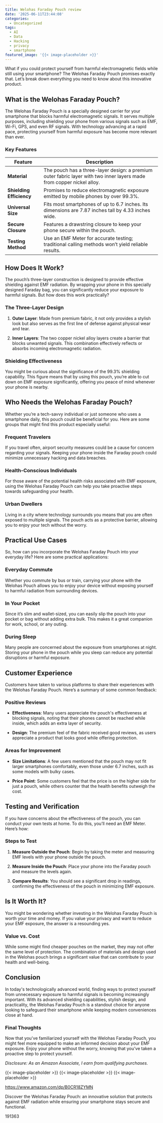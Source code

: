 ```yaml
---
title: Welohas Faraday Pouch review
date: '2025-06-11T23:44:08'
categories:
  - Uncategorized
tags:
  - AI
  - Data
  - Hacking
  - privacy
  - smartphone
featured_image: '{{< image-placeholder >}}'
---
```


<p>What if you could protect yourself from harmful electromagnetic fields while still using your smartphone? The Welohas Faraday Pouch promises exactly that. Let’s break down everything you need to know about this innovative product.</p> <p><a rel="nofollow" target="_blank" title="Welohas Faraday Pouch,Radiation Protection Faraday Bag,Signal Jammer Car Key Case,EMF Blocker for Cell Phone,Shielding 5G Phone Signal,RFID,WiFi,GPS.Slim 8x 4 Pocket Wallet Size,Fits Most Phones" href="https://www.amazon.com/dp/B0CR18ZYMN?tag=8118903-20" style='text-decoration: none; box-shadow: none;'></a></p> <p><a rel="nofollow" target="_blank" title="Discover more about the Welohas Faraday Pouch,Radiation Protection Faraday Bag,Signal Jammer Car Key Case,EMF Blocker for Cell Phone,Shielding 5G Phone Signal,RFID,WiFi,GPS.Slim 8x 4 Pocket Wallet Size,Fits Most Phones." href="https://www.amazon.com/dp/B0CR18ZYMN?tag=8118903-20" style='text-decoration: none; box-shadow: none;'></a></p> <h2>What is the Welohas Faraday Pouch?</h2> <p>The Welohas Faraday Pouch is a specially designed carrier for your smartphone that blocks harmful electromagnetic signals. It serves multiple purposes, including shielding your phone from various signals such as EMF, Wi-Fi, GPS, and even RF signals. With technology advancing at a rapid pace, protecting yourself from harmful exposure has become more relevant than ever.</p> <h3>Key Features</h3> <table> <thead> <tr> <th>Feature</th> <th>Description</th> </tr> </thead> <tbody> <tr> <td><strong>Material</strong></td> <td>The pouch has a three-layer design: a premium outer fabric layer with two inner layers made from copper nickel alloy.</td> </tr> <tr> <td><strong>Shielding Efficiency</strong></td> <td>Promises to reduce electromagnetic exposure emitted by mobile phones by over 99.3%.</td> </tr> <tr> <td><strong>Universal Size</strong></td> <td>Fits most smartphones of up to 6.7 inches. Its dimensions are 7.87 inches tall by 4.33 inches wide.</td> </tr> <tr> <td><strong>Secure Closure</strong></td> <td>Features a drawstring closure to keep your phone secure within the pouch.</td> </tr> <tr> <td><strong>Testing Method</strong></td> <td>Use an EMF Meter for accurate testing; traditional calling methods won’t yield reliable results.</td> </tr> </tbody> </table> <h2>How Does It Work?</h2> <p>The pouch’s three-layer construction is designed to provide effective shielding against EMF radiation. By wrapping your phone in this specially designed Faraday bag, you can significantly reduce your exposure to harmful signals. But how does this work practically?</p> <h3>The Three-Layer Design</h3> <ol> <li> <p><strong>Outer Layer</strong>: Made from premium fabric, it not only provides a stylish look but also serves as the first line of defense against physical wear and tear.</p> </li> <li> <p><strong>Inner Layers</strong>: The two copper nickel alloy layers create a barrier that blocks unwanted signals. This combination effectively reflects or absorbs incoming electromagnetic radiation.</p> </li> </ol> <h3>Shielding Effectiveness</h3> <p>You might be curious about the significance of the 99.3% shielding capability. This figure means that by using this pouch, you’re able to cut down on EMF exposure significantly, offering you peace of mind whenever your phone is nearby.</p> <p><a rel="nofollow" target="_blank" title="Welohas Faraday Pouch,Radiation Protection Faraday Bag,Signal Jammer Car Key Case,EMF Blocker for Cell Phone,Shielding 5G Phone Signal,RFID,WiFi,GPS.Slim 8x 4 Pocket Wallet Size,Fits Most Phones" href="https://www.amazon.com/dp/B0CR18ZYMN?tag=8118903-20" style='text-decoration: none; box-shadow: none;'></a></p> <p><a rel="nofollow" target="_blank" title="Click to view the Welohas Faraday Pouch,Radiation Protection Faraday Bag,Signal Jammer Car Key Case,EMF Blocker for Cell Phone,Shielding 5G Phone Signal,RFID,WiFi,GPS.Slim 8x 4 Pocket Wallet Size,Fits Most Phones." href="https://www.amazon.com/dp/B0CR18ZYMN?tag=8118903-20" style='text-decoration: none; box-shadow: none;'></a></p> </p><p></p><p></p><p></p><p></p><p></p><p><h2>Who Needs the Welohas Faraday Pouch?</h2> <p>Whether you’re a tech-savvy individual or just someone who uses a smartphone daily, this pouch could be beneficial for you. Here are some groups that might find this product especially useful:</p> <h3>Frequent Travelers</h3> <p>If you travel often, airport security measures could be a cause for concern regarding your signals. Keeping your phone inside the Faraday pouch could minimize unnecessary hacking and data breaches.</p> <h3>Health-Conscious Individuals</h3> <p>For those aware of the potential health risks associated with EMF exposure, using the Welohas Faraday Pouch can help you take proactive steps towards safeguarding your health.</p> <h3>Urban Dwellers</h3> <p>Living in a city where technology surrounds you means that you are often exposed to multiple signals. The pouch acts as a protective barrier, allowing you to enjoy your tech without the worry.</p> <h2>Practical Use Cases</h2> <p>So, how can you incorporate the Welohas Faraday Pouch into your everyday life? Here are some practical applications:</p> <h3>Everyday Commute</h3> <p>Whether you commute by bus or train, carrying your phone with the Welohas Pouch allows you to enjoy your device without exposing yourself to harmful radiation from surrounding devices.</p> <h3>In Your Pocket</h3> <p>Since it’s slim and wallet-sized, you can easily slip the pouch into your pocket or bag without adding extra bulk. This makes it a great companion for work, school, or any outing.</p> <h3>During Sleep</h3> <p>Many people are concerned about the exposure from smartphones at night. Storing your phone in the pouch while you sleep can reduce any potential disruptions or harmful exposure.</p> <p><a rel="nofollow" target="_blank" title="Welohas Faraday Pouch,Radiation Protection Faraday Bag,Signal Jammer Car Key Case,EMF Blocker for Cell Phone,Shielding 5G Phone Signal,RFID,WiFi,GPS.Slim 8x 4 Pocket Wallet Size,Fits Most Phones" href="https://www.amazon.com/dp/B0CR18ZYMN?tag=8118903-20" style='text-decoration: none; box-shadow: none;'></a></p> <h2>Customer Experience</h2> <p>Customers have taken to various platforms to share their experiences with the Welohas Faraday Pouch. Here’s a summary of some common feedback:</p> <h3>Positive Reviews</h3> <ul> <li> <p><strong>Effectiveness</strong>: Many users appreciate the pouch's effectiveness at blocking signals, noting that their phones cannot be reached while inside, which adds an extra layer of security.</p> </li> <li> <p><strong>Design</strong>: The premium feel of the fabric received good reviews, as users appreciate a product that looks good while offering protection.</p> </li> </ul> <h3>Areas for Improvement</h3> <ul> <li> <p><strong>Size Limitations</strong>: A few users mentioned that the pouch may not fit larger smartphones comfortably, even those under 6.7 inches, such as some models with bulky cases.</p> </li> <li> <p><strong>Price Point</strong>: Some customers feel that the price is on the higher side for just a pouch, while others counter that the health benefits outweigh the cost.</p> </li> </ul> <h2>Testing and Verification</h2> <p>If you have concerns about the effectiveness of the pouch, you can conduct your own tests at home. To do this, you’ll need an EMF Meter. Here’s how:</p> <h3>Steps to Test</h3> <ol> <li> <p><strong>Measure Outside the Pouch</strong>: Begin by taking the meter and measuring EMF levels with your phone outside the pouch.</p> </li> <li> <p><strong>Measure Inside the Pouch</strong>: Place your phone into the Faraday pouch and measure the levels again.</p> </li> <li> <p><strong>Compare Results</strong>: You should see a significant drop in readings, confirming the effectiveness of the pouch in minimizing EMF exposure.</p> </li> </ol> <p><a rel="nofollow" target="_blank" title="Welohas Faraday Pouch,Radiation Protection Faraday Bag,Signal Jammer Car Key Case,EMF Blocker for Cell Phone,Shielding 5G Phone Signal,RFID,WiFi,GPS.Slim 8x 4 Pocket Wallet Size,Fits Most Phones" href="https://www.amazon.com/dp/B0CR18ZYMN?tag=8118903-20" style='text-decoration: none; box-shadow: none;'></a></p> <h2>Is It Worth It?</h2> <p>You might be wondering whether investing in the Welohas Faraday Pouch is worth your time and money. If you value your privacy and want to reduce your EMF exposure, the answer is a resounding yes.</p> <h3>Value vs. Cost</h3> <p>While some might find cheaper pouches on the market, they may not offer the same level of protection. The combination of materials and design used in the Welohas pouch brings a significant value that can contribute to your health and well-being.</p> <h2>Conclusion</h2> <p>In today's technologically advanced world, finding ways to protect yourself from unnecessary exposure to harmful signals is becoming increasingly important. With its advanced shielding capabilities, stylish design, and practicality, the Welohas Faraday Pouch is a standout choice for anyone looking to safeguard their smartphone while keeping modern conveniences close at hand.</p> <h3>Final Thoughts</h3> <p>Now that you've familiarized yourself with the Welohas Faraday Pouch, you might feel more equipped to make an informed decision about your EMF exposure. Enjoy your phone without the worry, knowing that you’ve taken a proactive step to protect yourself.</p> <p><a rel="nofollow" target="_blank" title="Find your new Welohas Faraday Pouch,Radiation Protection Faraday Bag,Signal Jammer Car Key Case,EMF Blocker for Cell Phone,Shielding 5G Phone Signal,RFID,WiFi,GPS.Slim 8x 4 Pocket Wallet Size,Fits Most Phones on this page." href="https://www.amazon.com/dp/B0CR18ZYMN?tag=8118903-20" style='text-decoration: none; box-shadow: none;'></a></p> <p><i>Disclosure: As an Amazon Associate, I earn from qualifying purchases.</i></p>
{{< image-placeholder >}}
{{< image-placeholder >}}
{{< image-placeholder >}}




https://www.amazon.com/dp/B0CR18ZYMN

Discover the Welohas Faraday Pouch: an innovative solution that protects against EMF radiation while ensuring your smartphone stays secure and functional.

191363
